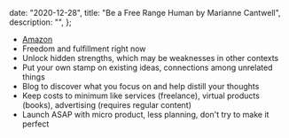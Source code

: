 
  date: "2020-12-28",
  title: "Be a Free Range Human by Marianne Cantwell",
  description: "",
};


- [Amazon](https://www.amazon.com/gp/product/0749497092)
- Freedom and fulfillment right now
- Unlock hidden strengths, which may be weaknesses in other contexts
- Put your own stamp on existing ideas, connections among unrelated things
- Blog to discover what you focus on and help distill your thoughts
- Keep costs to minimum like services (freelance), virtual products (books), advertising (requires regular content)
- Launch ASAP with micro product, less planning, don't try to make it perfect
